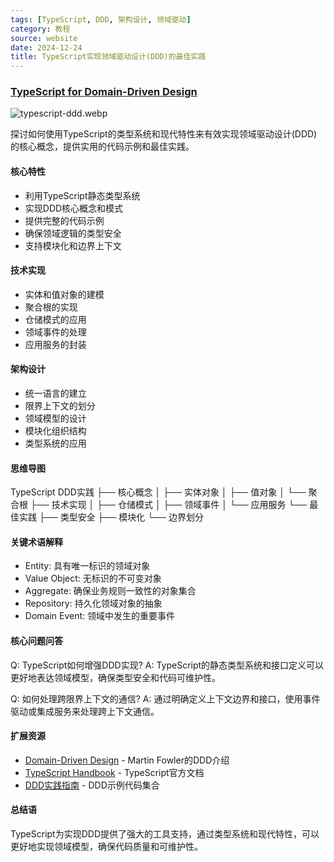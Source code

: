 ```yaml
---
tags: [TypeScript, DDD, 架构设计, 领域驱动]
category: 教程
source: website
date: 2024-12-24
title: TypeScript实现领域驱动设计(DDD)的最佳实践
---
```


### [TypeScript for Domain-Driven Design](https://dev.to/shafayeat/typescript-for-domain-driven-design-ddd-6kk)

![typescript-ddd.webp](https://img.mengpeng.tech/i/2024/12/24/676a3ebfe3c77.webp)

探讨如何使用TypeScript的类型系统和现代特性来有效实现领域驱动设计(DDD)的核心概念，提供实用的代码示例和最佳实践。

#### 核心特性
- 利用TypeScript静态类型系统
- 实现DDD核心概念和模式
- 提供完整的代码示例
- 确保领域逻辑的类型安全
- 支持模块化和边界上下文

#### 技术实现
- 实体和值对象的建模
- 聚合根的实现
- 仓储模式的应用
- 领域事件的处理
- 应用服务的封装

#### 架构设计
- 统一语言的建立
- 限界上下文的划分
- 领域模型的设计
- 模块化组织结构
- 类型系统的应用

#### 思维导图
TypeScript DDD实践
├── 核心概念
│   ├── 实体对象
│   ├── 值对象
│   └── 聚合根
├── 技术实现
│   ├── 仓储模式
│   ├── 领域事件
│   └── 应用服务
└── 最佳实践
    ├── 类型安全
    ├── 模块化
    └── 边界划分

#### 关键术语解释
- Entity: 具有唯一标识的领域对象
- Value Object: 无标识的不可变对象
- Aggregate: 确保业务规则一致性的对象集合
- Repository: 持久化领域对象的抽象
- Domain Event: 领域中发生的重要事件

#### 核心问题问答
Q: TypeScript如何增强DDD实现?
A: TypeScript的静态类型系统和接口定义可以更好地表达领域模型，确保类型安全和代码可维护性。

Q: 如何处理跨限界上下文的通信?
A: 通过明确定义上下文边界和接口，使用事件驱动或集成服务来处理跨上下文通信。

#### 扩展资源
- [Domain-Driven Design](https://martinfowler.com/bliki/DomainDrivenDesign.html) - Martin Fowler的DDD介绍
- [TypeScript Handbook](https://www.typescriptlang.org/docs/handbook/intro.html) - TypeScript官方文档
- [DDD实践指南](https://github.com/vaughnvernon/IDDD_Samples) - DDD示例代码集合

#### 总结语
TypeScript为实现DDD提供了强大的工具支持，通过类型系统和现代特性，可以更好地实现领域模型，确保代码质量和可维护性。 